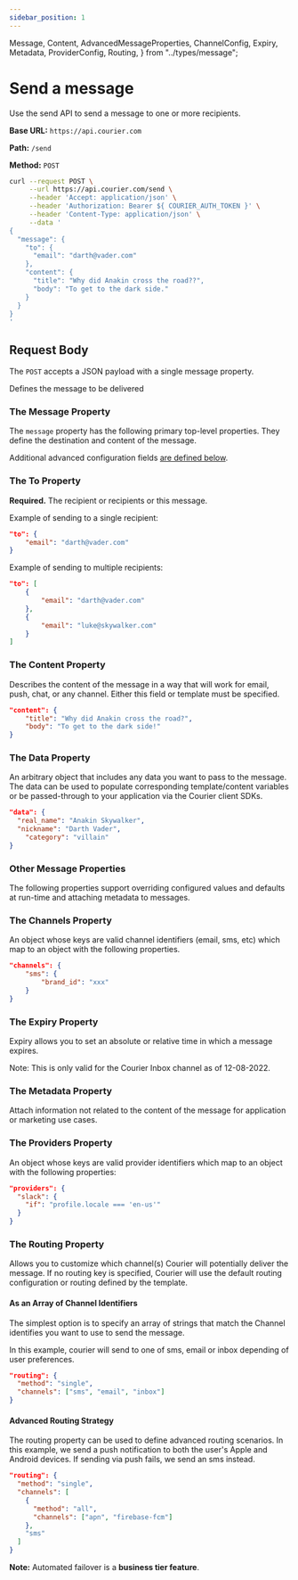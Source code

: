 ```yaml
---
sidebar_position: 1
---
```


  Message,
  Content,
  AdvancedMessageProperties,
  ChannelConfig,
  Expiry,
  Metadata,
  ProviderConfig,
  Routing,
} from "../types/message";

# Send a message

Use the send API to send a message to one or more recipients.

**Base URL:** `https://api.courier.com`

**Path:** `/send`

**Method:** `POST`

```bash
curl --request POST \
     --url https://api.courier.com/send \
     --header 'Accept: application/json' \
     --header 'Authorization: Bearer ${ COURIER_AUTH_TOKEN }' \
     --header 'Content-Type: application/json' \
     --data '
{
  "message": {
    "to": {
      "email": "darth@vader.com"
    },
    "content": {
      "title": "Why did Anakin cross the road??",
      "body": "To get to the dark side."
    }
  }
}
'
```

## Request Body

The `POST` accepts a JSON payload with a single message property.

<Params>
  <Param name="message" type="Message" required>
    Defines the message to be delivered
    <ChildParams name="message object">
      <Message />
    </ChildParams>
  </Param>
</Params>

### The Message Property

The `message` property has the following primary top-level properties. They define the destination and content of the message.

Additional advanced configuration fields [are defined below](#other-message-properties).

<Message />

### The To Property

**Required.** The recipient or recipients or this message.

Example of sending to a single recipient:

```json
"to": {
	"email": "darth@vader.com"
}
```

Example of sending to multiple recipients:

```json
"to": [
	{
		"email": "darth@vader.com"
	},
	{
		"email": "luke@skywalker.com"
	}
]
```

<ToProfile />

### The Content Property

Describes the content of the message in a way that will work for email, push, chat, or any channel. Either this field or template must be specified.

```json
"content": {
	"title": "Why did Anakin cross the road?",
	"body": "To get to the dark side!"
}
```

<Content />

### The Data Property

An arbitrary object that includes any data you want to pass to the message. The data can be used to populate corresponding template/content variables or be passed-through to your application via the Courier client SDKs.

```json
"data": {
  "real_name": "Anakin Skywalker",
  "nickname": "Darth Vader",
	"category": "villain"
}
```

### Other Message Properties

The following properties support overriding configured values and defaults at run-time and attaching metadata to messages.

<AdvancedMessageProperties />

### The Channels Property

An object whose keys are valid channel identifiers (email, sms, etc) which map to an object with the following properties.

```json
"channels": {
	"sms": {
		"brand_id": "xxx"
	}
}
```

<ChannelConfig />

### The Expiry Property

Expiry allows you to set an absolute or relative time in which a message expires.

Note: This is only valid for the Courier Inbox channel as of 12-08-2022.

<Expiry />

### The Metadata Property

Attach information not related to the content of the message for application or marketing use cases.

<Metadata />

### The Providers Property

An object whose keys are valid provider identifiers which map to an object with the following properties:

```json
"providers": {
  "slack": {
    "if": "profile.locale === 'en-us'"
  }
}
```

<ProviderConfig />

### The Routing Property

Allows you to customize which channel(s) Courier will potentially deliver the message. If no
routing key is specified, Courier will use the default routing configuration or routing
defined by the template.

<Routing />

#### As an Array of Channel Identifiers

The simplest option is to specify an array of strings that match the Channel identifies you want to use to send the message.

In this example, courier will send to one of sms, email or inbox depending of user preferences.

```json
"routing": {
  "method": "single",
  "channels": ["sms", "email", "inbox"]
}
```

#### Advanced Routing Strategy

The routing property can be used to define advanced routing scenarios. In this example, we send a
push notification to both the user's Apple and Android devices. If sending via push fails, we
send an sms instead.

```json
"routing": {
  "method": "single",
  "channels": [
    {
      "method": "all",
      "channels": ["apn", "firebase-fcm"]
    },
    "sms"
  ]
}
```

**Note:** Automated failover is a **business tier feature**.
